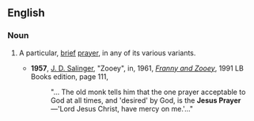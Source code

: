 ==English==
{{wikipedia}}

===Noun===
{{en-noun|-}}
# {{context|Christianity|lang=en}} A particular, [[brief]] [[prayer]], in any of its various variants.
#* '''1957''', [[w:J. D. Salinger|J. D. Salinger]], "Zooey", in, 1961, ''[[w:Franny and Zooey|Franny and Zooey]]'', 1991 LB Books edition, page 111,
#*: "... The old monk tells him that the one prayer acceptable to God at all times, and 'desired' by God, is the '''Jesus Prayer'''—'Lord Jesus Christ, have mercy on me.'..."